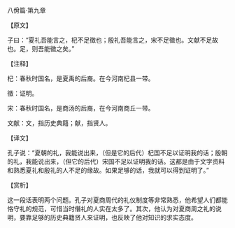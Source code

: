 

八佾篇·第九章

【原文】

子曰：“夏礼吾能言之，杞不足徵也；殷礼吾能言之，宋不足徵也。文献不足故也。足，则吾能徵之矣。”

【注释】

杞：春秋时国名，是夏禹的后裔。在今河南杞县一带。

徵：证明。

宋：春秋时国名，是商汤的后裔，在今河南商丘一带。

文献：文，指历史典籍；献，指贤人。

【译文】

孔子说：“夏朝的礼，我能说出来，（但是它的后代）杞国不足以证明我的话；殷朝的礼，我能说出来，（但它的后代）宋国不足以证明我的话。这都是由于文字资料和熟悉夏礼和殷礼的人不足的缘故。如果足够的话，我就可以得到证明了。”

【赏析】

这一段话表明两个问题。孔子对夏商周代的礼仪制度等非常熟悉，他希望人们都能恪守礼的规范，可惜当时僭礼的人实在太多了。其次，他认为对夏商周之礼的说明，要靠足够的历史典籍贤人来证明，也反映了他对知识的求实态度。

